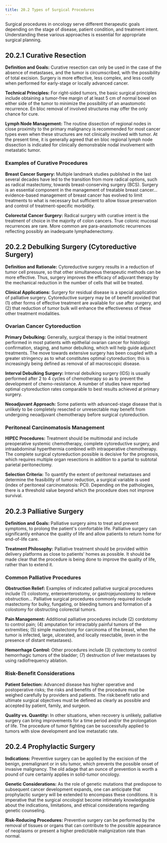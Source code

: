 ```yaml
---
title: 20.2 Types of Surgical Procedures
---
```




Surgical procedures in oncology serve different therapeutic goals depending on the stage of disease, patient condition, and treatment intent. Understanding these various approaches is essential for appropriate surgical planning.

## 20.2.1 Curative Resection

**Definition and Goals:**
Curative resection can only be used in the case of the absence of metastases, and the tumor is circumscribed, with the possibility of total excision. Surgery is more effective, less complex, and less costly when performed for early-stage or locally advanced cancer.

**Technical Principles:**
For right-sided tumors, the basic surgical principles include obtaining a tumor-free margin of at least 5 cm of normal bowel on either side of the tumor to minimize the possibility of an anastomotic recurrence. En bloc removal of involved structures may offer the only chance for cure.

**Lymph Node Management:**
The routine dissection of regional nodes in close proximity to the primary malignancy is recommended for most cancer types even when these structures are not clinically involved with tumor. At the present time, it is generally agreed that en bloc regional lymph node dissection is indicated for clinically demonstrable nodal involvement with metastatic tumor.

### Examples of Curative Procedures

**Breast Cancer Surgery:**
Multiple landmark studies published in the last several decades have led to the transition from more radical options, such as radical mastectomy, towards breast-conserving surgery (BCS). Surgery is an essential component in the management of treatable breast cancer... evidence-based management of breast cancer has evolved to limit treatments to what is necessary but sufficient to allow tissue preservation and control of treatment-specific morbidity.

**Colorectal Cancer Surgery:**
Radical surgery with curative intent is the treatment of choice in the majority of colon cancers. True colonic mucosal recurrences are rare. More common are para-anastomotic recurrences reflecting possibly an inadequate lymphadenectomy.

## 20.2.2 Debulking Surgery (Cytoreductive Surgery)

**Definition and Rationale:**
Cytoreductive surgery results in a reduction of tumor cell pressure, so that other simultaneous therapeutic methods can be more effective. Thus, surgery improves the efficacy of adjuvant therapy by the mechanical reduction in the number of cells that will be treated.

**Clinical Applications:**
Surgery for residual disease is a special application of palliative surgery. Cytoreductive surgery may be of benefit provided that (1) other forms of effective treatment are available for use after surgery, and (2) that reduction of tumor bulk will enhance the effectiveness of these other treatment modalities.

### Ovarian Cancer Cytoreduction

**Primary Debulking:**
Generally, surgical therapy is the initial treatment performed in most patients with epithelial ovarian cancer for histologic confirmation, staging, and tumor debulking, which will help guide adjunct treatments. The move towards extensive surgery has been coupled with a greater stringency as to what constitutes optimal cytoreduction; this is increasingly being defined as removal of all macroscopic disease.

**Interval Debulking Surgery:**
Interval debulking surgery (IDS) is usually performed after 2 to 4 cycles of chemotherapy so as to prevent the development of chemo-resistance. A number of studies have reported optimal cytoreduction rates comparable to best results achieved at primary surgery.

**Neoadjuvant Approach:**
Some patients with advanced-stage disease that is unlikely to be completely resected or unresectable may benefit from undergoing neoadjuvant chemotherapy before surgical cytoreduction.

### Peritoneal Carcinomatosis Management

**HIPEC Procedures:**
Treatment should be multimodal and include preoperative systemic chemotherapy, complete cytoreductive surgery, and intraabdominal hyperthermia combined with intraoperative chemotherapy. The complete surgical cytoreduction possible is decisive for the prognosis, which requires multiple organ resections in addition to a partial to subtotal parietal peritonectomy.

**Selection Criteria:**
To quantify the extent of peritoneal metastases and determine the feasibility of tumor reduction, a surgical variable is used (index of peritoneal carcinomatosis: PCI). Depending on the pathologies, there is a threshold value beyond which the procedure does not improve survival.

## 20.2.3 Palliative Surgery

**Definition and Goals:**
Palliative surgery aims to treat and prevent symptoms, to prolong the patient's comfortable life. Palliative surgery can significantly enhance the quality of life and allow patients to return home for end-of-life care.

**Treatment Philosophy:**
Palliative treatment should be provided within delivery platforms as close to patients' homes as possible. It should be made clear that the procedure is being done to improve the quality of life, rather than to extend it.

### Common Palliative Procedures

**Obstruction Relief:**
Examples of indicated palliative surgical procedures include (1) colostomy, enteroenterostomy, or gastrojejunostomy to relieve obstruction... Palliative surgical procedures commonly required include mastectomy for bulky, fungating, or bleeding tumors and formation of a colostomy for obstructing colorectal tumors.

**Pain Management:**
Additional palliative procedures include (2) cordotomy to control pain; (4) amputation for intractably painful tumors of the extremities; (5) simple mastectomy for carcinoma of the breast, when the tumor is infected, large, ulcerated, and locally resectable, (even in the presence of distant metastases).

**Hemorrhage Control:**
Other procedures include (3) cystectomy to control hemorrhagic tumors of the bladder; (7) destruction of liver metastases by using radiofrequency ablation.

### Risk-Benefit Considerations

**Patient Selection:**
Advanced disease has higher operative and postoperative risks; the risks and benefits of the procedure must be weighed carefully by providers and patients. The risk:benefit ratio and ultimate surgical objectives must be defined as clearly as possible and accepted by patient, family, and surgeon.

**Quality vs. Quantity:**
In other situations, when recovery is unlikely, palliative surgery can bring improvements for a time period and/or the prolongation of life. The procedure of tumor fighting can be successfully applied to tumors with slow development and low metastatic rate.

## 20.2.4 Prophylactic Surgery

**Indications:**
Preventive surgery can be applied by the excision of the benign, premalignant or in situ tumor, which prevents the possible onset of invasive malignancy. The old adage that an ounce of prevention is worth a pound of cure certainly applies in solid-tumor oncology.

**Genetic Considerations:**
As the role of genetic mutations that predispose to subsequent cancer development expands, one can anticipate that prophylactic surgery will be extended to encompass these conditions. It is imperative that the surgical oncologist become intimately knowledgeable about the indications, limitations, and ethical considerations regarding genetic counseling.

**Risk-Reducing Procedures:**
Preventive surgery can be performed by the removal of tissues or organs that can contribute to the possible appearance of neoplasms or present a higher predictable malignization rate than normal.
